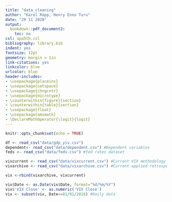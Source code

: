 ```yaml
---
title: "data_cleaning"
author: "Karel Räpp, Henry Enno Turu"
date: "29 11 2020"
output: 
  bookdown::pdf_document2:
    toc: no
csl: apa5th.csl
bibliography: library.bib
indent: yes
fontsize: 12pt
geometry: margin = 1in
link-citations: yes
linkcolor: blue
urlcolor: blue
header-includes:
- \usepackage{placeins}
- \usepackage{setspace}
- \usepackage{chngcntr}
- \usepackage{microtype}
- \counterwithin{figure}{section}
- \counterwithin{table}{section}
- \usepackage{float}
- \usepackage{amsmath}
- \DeclareMathOperator{\logit}{logit}
---
```


```r
knitr::opts_chunk$set(echo = TRUE)
```

```r
df <- read_csv("data/gdp_yiv.csv")
dependent<- read_csv("data/dependent.csv") #Dependent variables
feds <- read_csv("data/feds.csv") #fed rates dataset


```

```r
vixcurrent <- read_csv("data/vixcurrent.csv") #Current VIX methodology
vixarchive <- read_csv("data/vixarchive.csv") #Current applied retrospectively

vix <-rbind(vixarchive, vixcurrent)

vix$Date <- as.Date(vix$Date, format="%d/%m/%Y")
vix$'VIX Close' <- as.numeric('VIX Close')
vix <- subset(vix, Date<=01/01/2016) #Daily data
```

